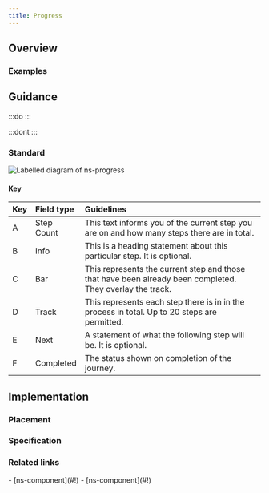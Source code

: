 ```yaml
---
title: Progress
---
```




## Overview

<CompDetails name={componentName} />

### Examples

<ExampleViewer type="standard" />

## Guidance

:::do
:::

:::dont
:::

### Standard

![Labelled diagram of ns-progress](@assets/components/ns-progress/guidance.webp)

#### Key

| Key | Field type | Guidelines |
| :--- | :--- | :--- |
| <span class="marker">A</span> | Step Count | This text informs you of the current step you are on and how many steps there are in total. |
| <span class="marker">B</span> | Info | This is a heading statement about this particular step. It is optional. |
| <span class="marker">C</span> | Bar | This represents the current step and those that have been already been completed. They overlay the track. |
| <span class="marker">D</span> | Track | This represents each step there is in in the process in total. Up to 20 steps are permitted. |
| <span class="marker">E</span> | Next | A statement of what the following step will be. It is optional. |
| <span class="marker">F</span> | Completed | The status shown on completion of the journey. |

## Implementation

### Placement

<Placement name={componentName} />

### Specification

<Specification name={componentName} />

### Related links

<RelatedLinks name={componentName}>
- [ns-component](#!)
- [ns-component](#!)
</RelatedLinks>

